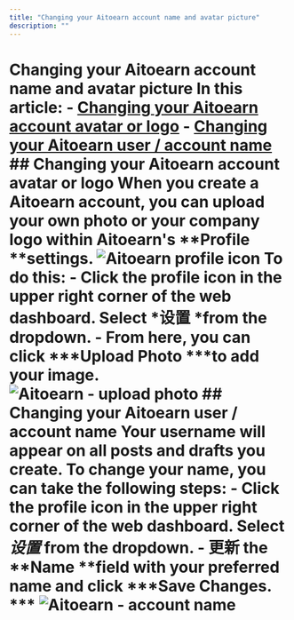 ```yaml
---
title: "Changing your Aitoearn account name and avatar picture"
description: ""
---
```

# Changing your Aitoearn account name and avatar picture In this article: - [Changing your Aitoearn account avatar or logo](#Changing-your-Aitoearn-account-avatar-or-logo-zr6d4) - [Changing your Aitoearn user / account name](#Changing-your-Aitoearn-user--account-name-thUA3) ## Changing your Aitoearn account avatar or logo When you create a Aitoearn account, you can upload your own photo or your company logo within Aitoearn's **Profile **settings. ![Aitoearn profile icon](//d33v4339jhl8k0.cloudfront.net/docs/assets/64cb6cf86d4a3e191f237e66/images/65b2fbb620e3b82eb738df96/file-koG7p4QsIb.jpg) To do this: - Click the profile icon in the upper right corner of the web dashboard. Select *设置 *from the dropdown. - From here, you can click ***Upload Photo ***to add your image. ![Aitoearn - upload photo](//d33v4339jhl8k0.cloudfront.net/docs/assets/64cb6cf86d4a3e191f237e66/images/67ae761779ed503a740ba418/file-jx92aH1Z5l.jpg) ## Changing your Aitoearn user / account name Your username will appear on all posts and drafts you create. To change your name, you can take the following steps: - Click the profile icon in the upper right corner of the web dashboard. Select *设置* from the dropdown. - 更新 the **Name **field with your preferred name and click ***Save Changes. *** ![Aitoearn - account name](//d33v4339jhl8k0.cloudfront.net/docs/assets/64cb6cf86d4a3e191f237e66/images/67ae76792a7d072bac8aa19c/file-bhkVmf9nhl.jpg)